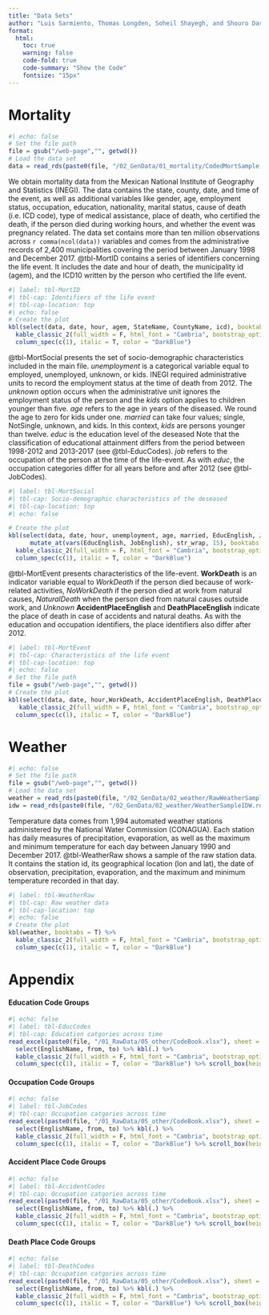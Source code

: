 ```yaml
---
title: "Data Sets"
author: "Luis Sarmiento, Thomas Longden, Soheil Shayegh, and Shouro Dasgupta"
format: 
  html: 
    toc: true
    warning: false
    code-fold: true
    code-summary: "Show the Code"
    fontsize: "15px"
---
```


# Mortality

```r
#| echo: false
# Set the file path
file = gsub("/web-page","", getwd())
# Load the data set 
data = read_rds(paste0(file, "/02_GenData/01_mortality/CodedMortSample.rds")) |> ungroup()
```

We obtain mortality data from the Mexican National Institute of Geography and Statistics (INEGI). The data contains the state, county, date, and time of the event, as well as additional variables like gender, age, employment status, occupation, education, nationality, marital status, cause of death (i.e. ICD code), type of medical assistance, place of death, who certified the death, if the person died during working hours, and whether the event was pregnancy related. The data set contains more than ten million observations across `r comma(ncol(data))` variables and comes from the administrative records of 2,400 municipalities covering the period between January 1998 and December 2017. @tbl-MortID contains a series of identifiers concerning the life event. It includes the date and hour of death, the municipality id (agem), and the ICD10 written by the person who certified the life event.

```r
#| label: tbl-MortID
#| tbl-cap: Identifiers of the life event
#| tbl-cap-location: top
#| echo: false
# Create the plot
kbl(select(data, date, hour, agem, StateName, CountyName, icd), booktabs = T) %>% 
  kable_classic_2(full_width = F, html_font = "Cambria", bootstrap_option = c("hover")) %>% 
  column_spec(c(1), italic = T, color = "DarkBlue")

```

@tbl-MortSocial presents the set of socio-demographic characteristics included in the main file. *unemployment* is a categorical variable equal to employed, unemployed, unknown, or kids. INEGI required administrative units to record the employment status at the time of death from 2012. The *unknown* option occurs when the administrative unit ignores the employment status of the person and the *kids* option applies to children younger than five. *age* refers to the age in years of the diseased. We round the age to zero for kids under one. *married* can take four values; single, NotSingle, unknown, and kids. In this context, *kids* are persons younger than twelve. *educ* is the education level of the deseased Note that the classification of educational attainment differs from the period between 1998-2012 and 2013-2017 (see @tbl-EducCodes). *job* refers to the occupation of the person at the time of the life-event. As with *educ*, the occupation categories differ for all years before and after 2012 (see @tbl-JobCodes).


```r
#| label: tbl-MortSocial
#| tbl-cap: Socio-demographic characteristics of the deseased
#| tbl-cap-location: top
#| echo: false

# Create the plot
kbl(select(data, date, hour, unemployment, age, married, EducEnglish, JobEnglish) |> 
      mutate_at(vars(EducEnglish, JobEnglish), str_wrap, 15), booktabs = T) %>% 
  kable_classic_2(full_width = F, html_font = "Cambria", bootstrap_option = c("hover")) %>% 
  column_spec(c(1), italic = T, color = "DarkBlue") 

```

@tbl-MortEvent presents characteristics of the life-event. **WorkDeath** is an indicator variable equal to *WorkDeath* if the person died because of work-related activities, *NoWorkDeath* if the person died at work from natural causes, *NaturalDeath* when the person died from natural causes outside work, and *Unknown* **AccidentPlaceEnglish** and **DeathPlaceEnglish** indicate the place of death in case of accidents and natural deaths. As with the education and occupation identifiers, the place identifiers also differ after 2012.


```r
#| label: tbl-MortEvent
#| tbl-cap: Characteristics of the life event
#| tbl-cap-location: top
#| echo: false
# Set the file path
file = gsub("/web-page","", getwd())
# Create the plot
kbl(select(data, date, hour,WorkDeath, AccidentPlaceEnglish, DeathPlaceEnglish)) %>% 
   kable_classic_2(full_width = F, html_font = "Cambria", bootstrap_option = c("hover")) %>% 
  column_spec(c(1), italic = T, color = "DarkBlue")

```


# Weather
```r
#| echo: false
# Set the file path
file = gsub("/web-page","", getwd())
# Load the data set 
weather = read_rds(paste0(file, "/02_GenData/02_weather/RawWeatherSample.rds")) |> ungroup()
idw = read_rds(paste0(file, "/02_GenData/02_weather/WeatherSampleIDW.rds")) |> ungroup()
```

Temperature data comes from 1,994 automated weather stations administered by the National Water Commission (CONAGUA). Each station has daily measures of precipitation, evaporation, as well as the maximum and minimum temperature for each day between January 1990 and December 2017. @tbl-WeatherRaw shows a sample of the raw station data. It contains the station id, its geographical location (lon and lat), the date of observation, precipitation, evaporation, and the maximum and minimum temperature recorded in that day.


```r
#| label: tbl-WeatherRaw
#| tbl-cap: Raw weather data
#| tbl-cap-location: top
#| echo: false
# Create the plot
kbl(weather, booktabs = T) %>% 
  kable_classic_2(full_width = F, html_font = "Cambria", bootstrap_option = c("hover")) %>% 
  column_spec(c(1), italic = T, color = "DarkBlue")

```


# Appendix
::: panel-tabset

#### Education Code Groups
```r
#| echo: false
#| label: tbl-EducCodes
#| tbl-cap: Education catgories across time
read_excel(paste0(file, "/01_RawData/05_other/CodeBook.xlsx"), sheet = "Education") |> 
  select(EnglishName, from, to) %>% kbl(.) %>% 
  kable_classic_2(full_width = F, html_font = "Cambria", bootstrap_option = c("hover")) %>% 
  column_spec(c(1), italic = T, color = "DarkBlue") %>% scroll_box(height = "300px")
```

#### Occupation Code Groups
```r
#| echo: false
#| label: tbl-JobCodes
#| tbl-cap: Occupation catgories across time
read_excel(paste0(file, "/01_RawData/05_other/CodeBook.xlsx"), sheet = "Occupation") |> 
  select(EnglishName, from, to) %>% kbl(.) %>% 
  kable_classic_2(full_width = F, html_font = "Cambria", bootstrap_option = c("hover")) %>% 
  column_spec(c(1), italic = T, color = "DarkBlue") %>% scroll_box(height = "300px")
```

#### Accident Place Code Groups
```r
#| echo: false
#| label: tbl-AccidentCodes
#| tbl-cap: Occupation catgories across time
read_excel(paste0(file, "/01_RawData/05_other/CodeBook.xlsx"), sheet = "AccidentPlace") |> 
  select(EnglishName, from, to) %>% kbl(.) %>% 
  kable_classic_2(full_width = F, html_font = "Cambria", bootstrap_option = c("hover")) %>% 
  column_spec(c(1), italic = T, color = "DarkBlue") %>% scroll_box(height = "300px")
```

#### Death Place Code Groups
```r
#| echo: false
#| label: tbl-DeathCodes
#| tbl-cap: Occupation catgories across time
read_excel(paste0(file, "/01_RawData/05_other/CodeBook.xlsx"), sheet = "DeathPlace") |> 
  select(EnglishName, from, to) %>% kbl(.) %>% 
  kable_classic_2(full_width = F, html_font = "Cambria", bootstrap_option = c("hover")) %>% 
  column_spec(c(1), italic = T, color = "DarkBlue") %>% scroll_box(height = "300px")
```
:::
